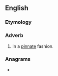 ==English==

===Etymology===
{{suffix|en|pinnate|ly}}

===Adverb===
{{en-adv}}

# In a [[pinnate]] fashion.

===Anagrams===
* {{anagrams|en|a=aeilnnpty|panty line}}